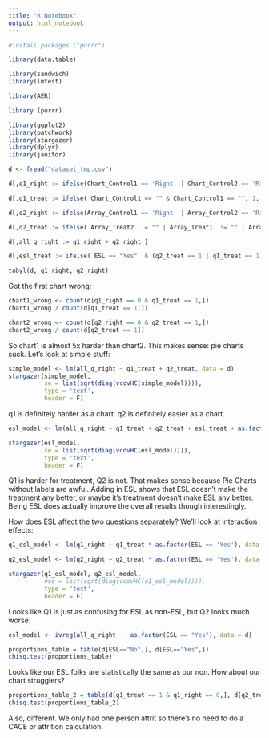 ```yaml
---
title: "R Notebook"
output: html_notebook
---
```


```r

#install.packages ("purrr")
```


```r
library(data.table)

library(sandwich)
library(lmtest)

library(AER) 

library (purrr)

library(ggplot2) 
library(patchwork)
library(stargazer)
library(dplyr)
library(janitor)
```

```r
d <- fread("dataset_tmp.csv")
```


```r

d[,q1_right := ifelse(Chart_Control1 == 'Right' | Chart_Control2 == 'Right' | Chart_Treat1 == 'Right' | Chart_Treat2 == 'Right', 1, 0) ]

d[,q1_treat := ifelse( Chart_Control1 == "" & Chart_Control1 == "", 1, 0) ]

d[,q2_right := ifelse(Array_Control1 == 'Right' | Array_Control2 == 'Right' | Array_Control3 == 'Right' | Array_Treat1 == 'Right' | Array_Treat2 == 'Right' | Array_Treat3 == 'Right', 1, 0) ]

d[,q2_treat := ifelse( Array_Treat2  != "" | Array_Treat1  != "" | Array_Treat3 != "", 1, 0) ]

d[,all_q_right := q1_right + q2_right ]

d[,esl_treat := ifelse( ESL == "Yes"  & (q2_treat == 1 | q1_treat == 1), 1, 0) ]

tabyl(d, q1_right, q2_right)
```

Got the first chart wrong:

```r
chart1_wrong <- count(d[q1_right == 0 & q1_treat == 1,]) 
chart1_wrong / count(d[q1_treat == 1,])
```

```r
chart2_wrong <- count(d[q2_right == 0 & q2_treat == 1,])
chart2_wrong / count(d[q2_treat == 1])
```

So chart1 is almost 5x harder than chart2. This makes sense: pie charts suck. Let's look at simple stuff:


```r
simple_model <- lm(all_q_right ~ q1_treat + q2_treat, data = d)
stargazer(simple_model,
          se = list(sqrt(diag(vcovHC(simple_model)))),
          type = 'text',
          header = F)
```

q1 is definitely harder as a chart. q2 is definitely easier as a chart.

```r
esl_model <- lm(all_q_right ~ q1_treat + q2_treat + esl_treat + as.factor(ESL == "Yes"), data = d)

stargazer(esl_model,
          se = list(sqrt(diag(vcovHC(esl_model)))),
          type = 'text',
          header = F)
```

Q1 is harder for treatment, Q2 is not. That makes sense because Pie Charts without labels are awful. Adding in ESL shows that ESL doesn't make the treatment any better, or maybe it's treatment doesn't make ESL any better. Being ESL does actually improve the overall results though interestingly.

How does ESL affect the two questions separately? We'll look at interaction effects:

```r
q1_esl_model <- lm(q1_right ~ q1_treat * as.factor(ESL == 'Yes'), data = d)

q2_esl_model <- lm(q2_right ~ q2_treat * as.factor(ESL == 'Yes'), data = d)

stargazer(q1_esl_model, q2_esl_model,
          #se = list(sqrt(diag(vcovHC(q1_esl_model)))),
          type = 'text',
          header = F)
```

 Looks like Q1 is just as confusing for ESL as non-ESL, but Q2 looks much worse.


```r
esl_model <- ivreg(all_q_right ~  as.factor(ESL == "Yes"), data = d)
```

 
```r
proportions_table = table(d[ESL=="No",], d[ESL=="Yes",])
chisq.test(proportions_table)
```
 
Looks like our ESL folks are statistically the same as our non. How about our chart strugglers?

```r
proportions_table_2 = table(d[q1_treat == 1 & q1_right == 0,], d[q2_treat == 1 & q2_right == 0,])
chisq.test(proportions_table_2)
```

Also, different. We only had one person attrit so there's no need to do a CACE or attrition calculation.